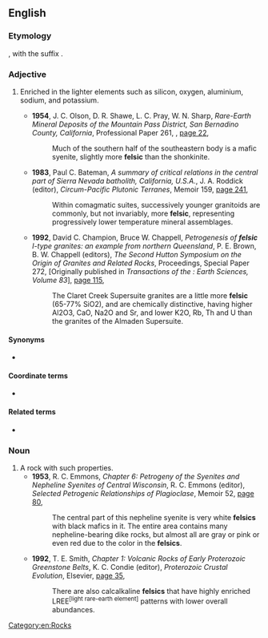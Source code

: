 ==English==

===Etymology===
{{blend|en|feldspar|silica}}, with the suffix {{m|en|-ic}}.

===Adjective===
{{en-adj}}

# {{lb|en|mineralogy}} Enriched in the lighter elements such as silicon, oxygen, aluminium, sodium, and potassium.
#* '''1954''', J. C. Olson, D. R. Shawe, L. C. Pray, W. N. Sharp, ''Rare-Earth Mineral Deposits of the Mountain Pass District, San Bernadino County, California'', {{w|U.S. Geological Survey}} Professional Paper 261, {{w|United States Department of the Interior|U.S. Department of the Interior}}, [https://books.google.com.au/books?id=vEtXAAAAMAAJ&pg=PA22&dq=%22more%7Cmost+felsic%22&hl=en&sa=X&ved=0ahUKEwjG-9vZ7p_jAhW0H7cAHRDaCHUQ6AEINjAD#v=onepage&q=%22more%7Cmost%20felsic%22&f=false page 22],
#*: Much of the southern half of the southeastern body is a mafic syenite, slightly more '''felsic''' than the shonkinite.
#* '''1983''', Paul C. Bateman, ''A summary of critical relations in the central part of Sierra Nevada batholith, California, U.S.A.'', J. A. Roddick (editor), ''Circum-Pacific Plutonic Terranes'', {{w|Geological Society of America}} Memoir 159, [https://books.google.com.au/books?id=TMnQndCxVzMC&pg=PA241&dq=%22more%7Cmost+felsic%22&hl=en&sa=X&ved=0ahUKEwjG-9vZ7p_jAhW0H7cAHRDaCHUQ6AEIUjAJ#v=onepage&q=%22more%7Cmost%20felsic%22&f=false page 241],
#*: Within comagmatic suites, successively younger granitoids are commonly, but not invariably, more '''felsic''', representing progressively lower temperature mineral assemblages. 
#* '''1992''', David C. Champion, Bruce W. Chappell, ''Petrogenesis of '''felsic''' I-type granites: an example from northern Queensland'', P. E. Brown, B. W. Chappell (editors), ''The Second Hutton Symposium on the Origin of Granites and Related Rocks'', Proceedings, {{w|Geological Society of America}} Special Paper 272, [Originally published in ''Transactions of the {{w|Royal Society of Edinburgh}}: Earth Sciences, Volume 83''], [https://books.google.com.au/books?id=tUgCAQAAQBAJ&pg=PA115&dq=%22more%7Cmost+felsic%22&hl=en&sa=X&ved=0ahUKEwjG-9vZ7p_jAhW0H7cAHRDaCHUQ6AEIMTAC#v=onepage&q=%22more%7Cmost%20felsic%22&f=false page 115],
#*: The Claret Creek Supersuite granites are a little more '''felsic''' (65-77% <chem>SiO2</chem>), and are chemically distinctive, having higher <chem>Al2O3</chem>, <chem>CaO</chem>, <chem>Na2O</chem> and <chem>Sr</chem>, and lower <chem>K2O</chem>, <chem>Rb</chem>, <chem>Th</chem> and <chem>U</chem> than the granites of the Almaden Supersuite.

====Synonyms====
* {{l|en|acidic}}

====Coordinate terms====
* {{l|en|mafic}}

====Related terms====
* {{l|en|felsite}}

===Noun===
{{en-noun}}

# A rock with such properties.
#* '''1953''', R. C. Emmons, ''Chapter 6: Petrogeny of the Syenites and Nepheline Syenites of Central Wisconsin'', R. C. Emmons (editor), ''Selected Petrogenic Relationships of Plagioclase'', {{w|Geological Society of America}} Memoir 52, [https://books.google.com.au/books?id=C0hIKuD4tg8C&pg=PA80&dq=%22felsics%22&hl=en&sa=X&ved=0ahUKEwjh1OiZ_5_jAhXDXCsKHZg-AngQ6AEIRzAG#v=onepage&q=%22felsics%22&f=false page 80],
#*: The central part of this nepheline syenite is very white '''felsics''' with black mafics in it. The entire area contains many nepheline-bearing dike rocks, but almost all are gray or pink or even red due to the color in the '''felsics'''.
#* '''1992''', T. E. Smith, ''Chapter 1: Volcanic Rocks of Early Proterozoic Greenstone Belts'', K. C. Condie (editor), ''Proterozoic Crustal Evolution'', Elsevier, [https://books.google.com.au/books?id=nHfwi-mXYgIC&pg=PA35&dq=%22felsics%22&hl=en&sa=X&ved=0ahUKEwjh1OiZ_5_jAhXDXCsKHZg-AngQ6AEIdTAP#v=onepage&q=%22felsics%22&f=false page 35],
#*: There are also calcalkaline '''felsics''' that have highly enriched LREE<sup>[light rare-earth element]</sup> patterns with lower overall abundances.

[[Category:en:Rocks]]
